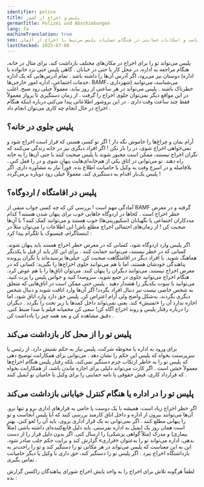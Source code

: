 ```yaml
---
identifier: police
title: پلیس و اخراج از کشور
germanTitle: Polizei und Abschiebungen
lang: fa
machineTranslation: true
seo: اطلاعاتی درباره حقوق، رفتار مناسب و امکانات حمایتی در هنگام عملیات پلیس مرتبط با اخراج از آلمان
lastChecked: 2025-07-08
---
```


پلیس می‌تواند تو را برای اخراج در مکان‌های مختلف بازداشت کند، برای مثال در خانه، هنگام مراجعه به اداره، در محل کار یا حتی در خیابان
.
گاهی پلیس حتی نزد خانواده یا دوستان نیز می‌رود، اگر آدرس آن‌ها را داشته باشد
.
تمام آدرس‌هایی که یک اداره (اداره خدمات اجتماعی، اداره امور خارجی‌ها، BAMF، شهرداری) می‌شناسد، می‌توانند خطرناک باشند
.
پلیس می‌تواند در هر ساعتی از روز بیاید، معمولاً خیلی زود صبح. اغلب در این مواقع دیگر نمی‌توان جلوی اخراج را گرفت
.
از زمان دستگیری تا پرواز معمولاً فقط چند ساعت وقت داری
.
در این بروشور اطلاعاتی پیدا می‌کنی درباره اینکه هنگام <InternalShortLink identifier="ongoing-deportation">اخراج در حال انجام</InternalShortLink> چه کاری می‌توان انجام داد
.

## پلیس جلوی در خانه؟

آرام بمان و چراغ‌ها را خاموش نگه دار
!
اگر تو کسی هستی که قرار است اخراج شود و نمی‌خواهی اخراج شوی، در را باز نکن
!
اگر افراد دیگری نیز در خانه زندگی می‌کنند که نگران اخراج نیستند، ممکن است مجبور شوند با پلیس صحبت کنند یا حتی آن‌ها را به خانه راه دهند. تو می‌توانی در اتاق یکی از هم‌خانه‌ای‌هایت پنهان شوی و در را قفل کنی
.
بلافاصله و در اسرع وقت به وکیل یا حامیانت اطلاع بده. فوراً نیاز به مشاوره داری. اگر پلیس یک‌بار اقدام به دستگیری کند، معمولاً خیلی زود دوباره برمی‌گردد
!

## پلیس در اقامتگاه / اردوگاه؟

آمادگی مهم است
!
بررسی کن که چه کسی جواب منفی از BAMF گرفته و در معرض خطر اخراج است
.
کجاها در اردوگاه جاهایی خوب برای پنهان شدن هستند؟
کدام مددکاران اجتماعی یا نگهبانان (سکیوریتی‌ها) خوب هستند و می‌توانند کمک کنند؟ با آن‌ها صحبت کن
!
از زمان‌های احتمالی اخراج مطلع باش! این اطلاعات را می‌توان مثلاً در اینستاگرام، فیسبوک یا تلگرام پیدا کرد
:
<Address identifier="deportationalarm"></Address>
اگر پلیس وارد اردوگاه شود، کسانی که در معرض خطر اخراج هستند باید پنهان شوند. کسانی که در خطر نیستند، می‌توانند حمایت کنند
.
برای این کار باید از قبل با یکدیگر هماهنگ شوید. با افراد دیگر در اقامتگاهت صحبت کن. خیلی‌ها ترسیده‌اند یا نگران پرونده پناهندگی خودشان هستند، اما با هم می‌توانید جلوی اخراج‌ها را بگیرید: کسانی که در معرض اخراج نیستند، می‌توانند دیگران را پنهان کنند. می‌توان اتاق‌ها را با هم عوض کرد. هنگام اخراج می‌توانید جلوی در جمع شوید، سروصدا کنید و حواس پلیس را پرت کنید. می‌توانید با سوت یکدیگر را هشدار دهید
.
پلیس حتی ممکن است در اتاق‌هایی که متعلق به شخص خاصی نیست نیز دنبال افراد بگردد! اگر آن‌ها وارد اتاقت شوند و دنبال شخص دیگری بگردند، به‌شکل واضح ولی آرام اعتراض کن. پلیس حق دارد وارد اتاق شود، اما اجازه ندارد آن را «تفتیش» کند. یعنی نمی‌تواند داخل کمدها یا زیر تخت را بگردد
.
دیگران را درباره رفتار پلیس و روند اخراج آگاه کن! سعی کن مخفیانه فیلم یا صدا ضبط کنی. دقیق مشاهده کن و بعد همه چیز را یادداشت کن
.

## پلیس تو را از محل کار بازداشت می‌کند

برای ورود به اداره یا محوطه شرکت، پلیس نیاز به حکم تفتیش دارد. از رئیس یا سرپرستت بخواه که پلیس این حکم را نشان دهد
.
می‌توانی برای همکارانت توضیح دهی که پلیس تو را به خاطر ارتکاب جرم دستگیر نمی‌کند، بلکه رفتار پلیس هنگام اخراج‌ها معمولاً خشن است
.
اگر کارت می‌تواند دلیلی برای اجازه ماندن باشد، از همکارانت بخواه که قرارداد کاری، فیش حقوقی یا نامه حمایتی را برای وکیل یا حامیان تو ایمیل کنند
.

## پلیس تو را در اداره یا هنگام کنترل خیابانی بازداشت می‌کند

اگر خطر اخراج زیاد است، همیشه با یک دوست یا حامی به قرارهای اداری برو و تنها نرو. آن‌ها می‌توانند بیرون از اداره و داخل اتاق کارمند بررسی کنند که آیا پلیس آنجاست و تو را پنهانی مطلع کنند
.
اگر نمی‌توانی به یک قرار اداری بروی، باید آن را لغو کنی. بهتر است همان روز یک ایمیل به اداره بفرستی. باید دلیل قانع‌کننده‌ای داشته باشی (مثلاً بیماری) و مدرک (مثلاً گواهی پزشکی) را ارسال کنی. اگر بدون دلیل قرار را از دست بدهی، اداره می‌تواند تو را به‌عنوان «فراری» گزارش کند و برایت حکم جلب صادر شود. این به این معناست که پلیس می‌تواند در هر مکانی تو را دستگیر کند و تو را راحت‌تر به بازداشتگاه اخراج ببرد
.
اگر پلیس تو را دستگیر کند، حق داری با وکیل یا دیگر حامیانت تماس بگیری
.

لطفاً هرگونه تلاش برای اخراج را به واحد پایش اخراج شورای پناهندگان زاکسن گزارش بده
:
<Address identifier="sfr_abschiebemonitoring"></Address>
